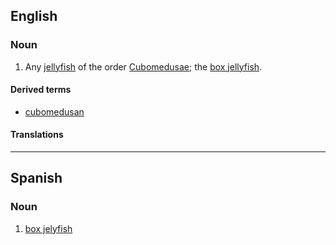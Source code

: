 ==English==

===Noun===
{{en-noun|cubomedusae}}

# Any [[jellyfish]] of the order [[Cubomedusae]]; the [[box jellyfish]].

====Derived terms====
* [[cubomedusan]]

====Translations====
{{trans-top|jellyfish of the order Cubomedusae}}
{{trans-mid}}
{{trans-bottom}}
----
==Spanish==

===Noun===
{{es-noun}}

# [[box jelyfish]]